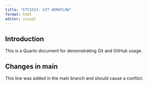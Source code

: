 ```yaml
---
title: "ETC5513- GIT WORKFLOW"
format: html
editor: visual
---
```


## Introduction

This is a Quarto document for demonstrating Git and GitHub usage.

## Changes in main

This line was added in the main branch and should cause a conflict.
